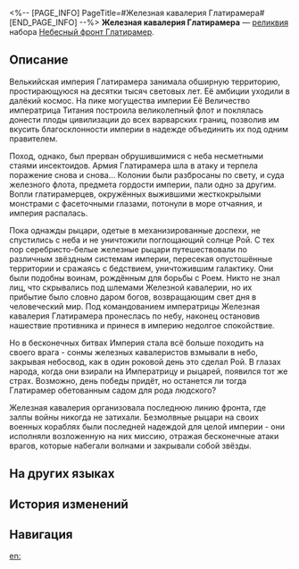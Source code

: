 <%-- [PAGE_INFO]
PageTitle=#Железная кавалерия Глатирамера#
[END_PAGE_INFO] --%>
{{Реликвия Инфобокс
|id          = 63115
|Изображение = Предмет Железная кавалерия Глатирамера.png
|Набор       = Небесный фронт Глатирамер
|Предмет     = Планарная сфера
|Упоминания  = 
}}
{{Описание|Запечатанные в планарную сферу знаменитые ножны, способные менять форму и принадлежавшие некогда Железной кавалерии Глатирамера. На военные корабли погрузили несметное количество серебряных мехов и отправили на другой конец галактики, чтобы противостоять Рою, обрушившемуся из глубин космоса.}}
'''Железная кавалерия Глатирамера''' — [[реликвия]] набора [[Небесный фронт Глатирамер]].

==Описание==
Велькийская империя Глатирамера занимала обширную территорию, простирающуюся на десятки тысяч световых лет. Её амбиции уходили в далёкий космос. На пике могущества империи Её Величество императрица Титания построила великолепный флот и поклялась донести плоды цивилизации до всех варварских границ, позволив им вкусить благосклонности империи в надежде объединить их под одним правителем.

Поход, однако, был прерван обрушившимися с неба несметными стаями инсектоидов. Армия Глатирамера шла в атаку и терпела поражение снова и снова... Колонии были разбросаны по свету, и суда железного флота, предмета гордости империи, пали одно за другим. Вопли глатирамерцев, окружённых выжившими жесткокрылыми монстрами с фасеточными глазами, потонули в море отчаяния, и империя распалась.

Пока однажды рыцари, одетые в механизированные доспехи, не спустились с неба и не уничтожили поглощающий солнце Рой. С тех пор серебристо-белые железные рыцари путешествовали по различным звёздным системам империи, пересекая опустошённые территории и сражаясь с бедствием, уничтожившим галактику. Они были подобны воинам, рождённым для борьбы с Роем. Никто не знал лиц, что скрывались под шлемами Железной кавалерии, но их прибытие было словно даром богов, возвращающим свет дня в человеческий мир. Под командованием императрицы Железная кавалерия Глатирамера пронеслась по небу, наконец остановив нашествие противника и принеся в империю недолгое спокойствие.

Но в бесконечных битвах Империя стала всё больше походить на своего врага - сонмы железных кавалеристов взмывали в небо, закрывая небосвод, как в один роковой день это сделал Рой. В глазах народа, когда они взирали на Императрицу и рыцарей, появился тот же страх. Возможно, день победы придёт, но останется ли тогда Глатирамер обетованным садом для рода людского?

Железная кавалерия организовала последнюю линию фронта, где залпы войны никогда не затихали. Безмолвные рыцари на своих военных кораблях были последней надеждой для целой империи - они исполняли возложенную на них миссию, отражая бесконечные атаки врагов, которые набегали волнами и закрывали собой звёзды.

==На других языках==
{{На других языках
|en   = Glamoth's Iron Cavalry Regiment
|zhs  = 格拉默的铁骑兵团
|zht  = 格拉默的鐵騎兵團
|ja   = グラモスの{{Rubi|鉄騎兵団|てっきへいだん}}
|ko   = 그라모스의 철기 군단
|es   = Regimiento de la Caballería de Hierro de Glamoth
|fr   = Régiment de la Brigade de fer de Glamoth
|ru   = Железная кавалерия Глатирамера
|th   = Glamoth's Iron Cavalry Regiment
|vi   = Đội Kỵ Binh Sắt Của Glamoth
|de   = Glamoths eisernes Kavallerieregiment
|id   = Glamoth's Iron Cavalry Regiment
|pt   = Regimento da Cavalaria de Ferro de Glamoth
}}

==История изменений==
{{История изменений|3.5}}

==Навигация==
{{Набор Реликвий Навбокс|Небесный фронт Глатирамер}}

[[en:]]